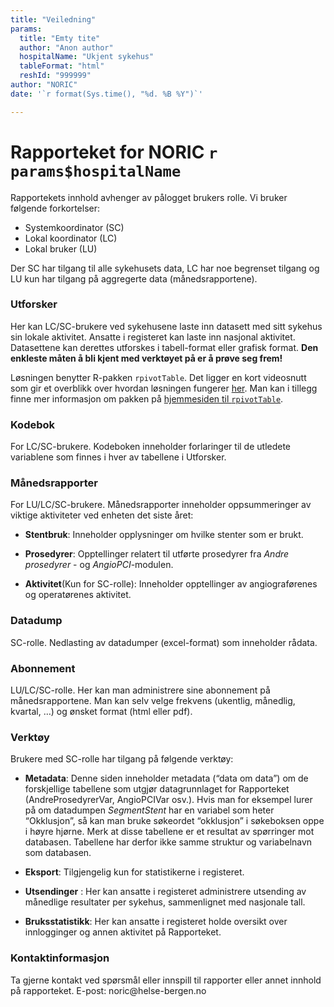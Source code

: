 ```yaml
---
title: "Veiledning"
params:
  title: "Emty tite"
  author: "Anon author"
  hospitalName: "Ukjent sykehus"
  tableFormat: "html"
  reshId: "999999"
author: "NORIC"
date: '`r format(Sys.time(), "%d. %B %Y")`'

---
```


# Rapporteket for NORIC `r params$hospitalName`
Rapportekets innhold avhenger av pålogget brukers rolle. 
Vi bruker følgende forkortelser:  

* Systemkoordinator (SC) 
* Lokal koordinator (LC)
* Lokal bruker (LU) 

Der SC har tilgang til alle sykehusets data, LC har noe begrenset tilgang og 
LU kun har tilgang på aggregerte data (månedsrapportene).

### Utforsker 
Her kan LC/SC-brukere ved sykehusene laste inn datasett med sitt sykehus sin
lokale aktivitet. Ansatte i registeret kan laste inn nasjonal aktivitet.
Datasettene kan derettes utforskes i tabell-format eller grafisk format.
__Den enkleste måten å bli kjent med verktøyet på er å prøve seg frem!__

  
Løsningen benytter R-pakken `rpivotTable`.
Det ligger en kort videosnutt som gir et overblikk over hvordan løsningen fungerer [her](https://i0.wp.com/nicolas.kruchten.com/pivottable/images/animation.gif "Videosnutt rpivotTable").
Man kan i tillegg finne mer informasjon om pakken på [hjemmesiden til `rpivotTable`](https://pivottable.js.org/examples/ "Hjemmesiden til rpivotTable"). 

    
### Kodebok 
For LC/SC-brukere. 
Kodeboken inneholder forlaringer til de utledete variablene som finnes i hver av 
tabellene i Utforsker.


### Månedsrapporter 
For LU/LC/SC-brukere. 
Månedsrapporter inneholder oppsummeringer av viktige aktiviteter ved 
enheten det siste året: 

* __Stentbruk__: Inneholder opplysninger om hvilke stenter som er brukt.

* __Prosedyrer__: Opptellinger relatert til utførte prosedyrer fra 
_Andre prosedyrer_ - og _AngioPCI_-modulen.

* __Aktivitet__(Kun for SC-rolle): Inneholder opptellinger av angiograførenes 
og operatørenes aktivitet.


### Datadump
SC-rolle. 
Nedlasting av datadumper (excel-format) som inneholder rådata. 

### Abonnement 
LU/LC/SC-rolle.
Her kan man administrere sine abonnement på månedsrapportene. 
Man kan selv velge frekvens (ukentlig, månedlig, kvartal, ...) og ønsket 
format (html eller pdf).

### Verktøy
Brukere med SC-rolle har tilgang på følgende verktøy:

* __Metadata__: Denne siden inneholder metadata ("data om data") om de 
forskjellige tabellene som utgjør datagrunnlaget for Rapporteket 
(AndreProsedyrerVar, AngioPCIVar osv.). Hvis man for eksempel lurer på om 
datadumpen *SegmentStent*  har en variabel som heter "Okklusjon", så kan man
bruke søkeordet "okklusjon" i søkeboksen oppe i høyre hjørne. 
Merk at disse tabellene er et resultat av spørringer mot databasen. 
Tabellene har derfor ikke samme struktur og variabelnavn som databasen. 

* __Eksport__: Tilgjengelig kun for statistikerne i registeret. 

* __Utsendinger__ : Her kan ansatte i registeret administrere utsending av
månedlige resultater per sykehus, sammenlignet med nasjonale tall. 

* __Bruksstatistikk__: Her kan ansatte i registeret holde oversikt over 
innlogginger og annen aktivitet på Rapporteket. 

### Kontaktinformasjon
Ta gjerne kontakt ved spørsmål eller innspill til rapporter eller annet
innhold på rapporteket. E-post: noric@helse-bergen.no
